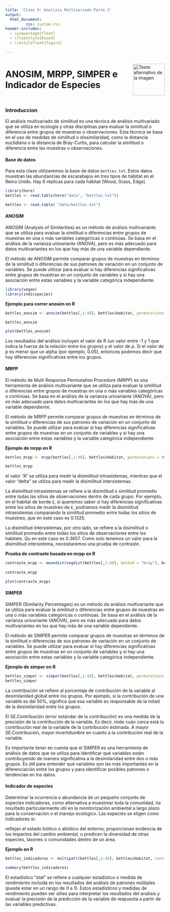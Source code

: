 ---
title: 'Clase 9: Analisis Multivariado Parte 2'
output:
  html_document:
         css: custom.css
header-includes:
  - \usepackage{float}
  - \floatstyle{boxed}
  - \restylefloat{figure}
  
---

<div style="display:flex; align-items:center;">
  <h1 style="margin:0;">ANOSIM, MRPP, SIMPER e Indicador de Especies</h1>
  <img src="imagenes/HNBI_LOGO2.jpg" alt="Texto alternativo de la imagen" style="width:100px; margin-left:20px;">
</div>

### Introduccion {.tabset .tabset-pills}

El análisis multivariado de similitud es una técnica de análisis multivariado que se utiliza en ecología y otras disciplinas para evaluar la similitud o diferencia entre grupos de muestras o observaciones. Esta técnica se basa en el uso de medidas de similitud o dissimilaridad, como la distancia euclidiana o la distancia de Bray-Curtis, para calcular la similitud o diferencia entre las muestras o observaciones.

#### Base de datos

Para esta clase utilizaremos la base de datos `bettles.txt`. Estos datos muestran las abundancias de escarabajos en tres tipos de hábitat en el Reino Unido. Hay 6 réplicas para cada hábitat (Wood, Grass, Edge).


```{r, echo=FALSE}
library(here)
bettles <- read.table(here("data", "bettles.txt"))

```

```{r, eval=FALSE}

bettles <- read.table( "data/bettles.txt")

```

#### ANOSIM

ANOSIM (Analysis of Similarities) es un método de análisis multivariante que se utiliza para evaluar la similitud o diferencias entre grupos de muestras en una o más variables categóricas o continúas. Se basa en el análisis de la varianza univariante (ANOVA), pero es más adecuado para datos multivariantes en los que hay más de una variable dependiente.

El método de ANOSIM permite comparar grupos de muestras en términos de la similitud o diferencias de sus patrones de variación en un conjunto de variables. Se puede utilizar para evaluar si hay diferencias significativas entre grupos de muestras en un conjunto de variables y si hay una asociación entre estas variables y la variable categórica independiente.

```{r}
library(vegan)
library(indicspecies)
```

**Ejemplo para correr anosim en R**

:::{.notes}

```{r}
bettles_anosim <- anosim(bettles[,1:48], bettles$Habitat, permutations = 999, distance = "bray")

bettles_anosim

plot(bettles_anosim)

```

Los resultados del análisis incluyen el valor de R (un valor entre -1 y 1 que indica la fuerza de la relación entre los grupos) y el valor de p. Si el valor de p es menor que un alpha (por ejemplo, 0.05), entonces podemos decir que hay diferencias significativas entre los grupos.

:::

#### MRPP

El método de Multi Response Permutation Procedure (MRPP) es una herramienta de análisis multivariante que se utiliza para evaluar la similitud o diferencias entre grupos de muestras en una o más variables categóricas o continúas. Se basa en el análisis de la varianza univariante (ANOVA), pero es más adecuado para datos multivariantes en los que hay más de una variable dependiente.

El método de MRPP permite comparar grupos de muestras en términos de la similitud o diferencias de sus patrones de variación en un conjunto de variables. Se puede utilizar para evaluar si hay diferencias significativas entre grupos de muestras en un conjunto de variables y si hay una asociación entre estas variables y la variable categórica independiente.

**Ejemplo de mrpp en R**

:::{.notes}

```{r}
bettles_mrpp <- mrpp(bettles[,1:48], bettles$Habitat, permutations = 999, distance = "bray")

bettles_mrpp
```

el valor "A" se utiliza para medir la disimilitud intrasistemas, mientras que el valor "delta" se utiliza para medir la disimilitud intersistemas.

La disimilitud intrasistemas se refiere a la disimilitud o similitud promedio entre todas las sitios de observaciones dentro de cada grupo. Por ejemplo, en el habitat de borde `E`, si queremos saber si hay diferencias significativas entre los sitios de muestreo de `E`, podríamos medir la disimilitud intrasistemas comparando la similitud promedio entre todas los sitios de muestreo, que en este caso es 0.1325.

La disimilitud intersistemas, por otro lado, se refiere a la disimilitud o similitud promedio entre todas los sitios de observaciones entre los habitats. Qu en este caso es 0.3657. Como solo tenemos un valor para la disimilitud intersistema, necesitaremos una prueba de contraste.

:::


**Prueba de contraste basada en mrpp en R**

:::{.notes}

```{r}
contraste_mrpp <- meandist(vegdist(bettles[,1:48], method = "bray"), bettles$Habitat)
  
contraste_mrpp

plot(contraste_mrpp)
```

:::

#### SIMPER

SIMPER (Similarity Percentages) es un método de análisis multivariante que se utiliza para evaluar la similitud o diferencias entre grupos de muestras en una o más variables categóricas o continúas. Se basa en el análisis de la varianza univariante (ANOVA), pero es más adecuado para datos multivariantes en los que hay más de una variable dependiente.

El método de SIMPER permite comparar grupos de muestras en términos de la similitud o diferencias de sus patrones de variación en un conjunto de variables. Se puede utilizar para evaluar si hay diferencias significativas entre grupos de muestras en un conjunto de variables y si hay una asociación entre estas variables y la variable categórica independiente.

**Ejemplo de simper en R**

:::{.notes}

```{r}
bettles_simper <- simper(bettles[,1:48], bettles$Habitat, permutations = 999)
bettles_simper

```
La contribución se refiere al porcentaje de contribución de la variable al desimilaridad global entre los grupos. Por ejemplo, si la contribución de una variable es del 50%, significa que esa variable es responsable de la mitad de la desimilaridad entre los grupos.

El SE.Contribución (error estándar de la contribución) es una medida de la precisión de la contribución de la variable. Es decir, mide cuán cerca está la contribución real de la variable de la contribución estimada. A mayor SE.Contribución, mayor incertidumbre en cuanto a la contribución real de la variable.

Es importante tener en cuenta que el SIMPER es una herramienta de análisis de datos que se utiliza para identificar qué variables están contribuyendo de manera significativa a la desimilaridad entre dos o más grupos. Es útil para entender qué variables son las más importantes en la diferenciación entre los grupos y para identificar posibles patrones o tendencias en los datos.

:::

#### Indicador de especies

Determinar la ocurrencia o abundancia de un pequeño conjunto de especies indicadoras, como alternativa a muestrear toda la comunidad, ha resultado particularmente útil en la monitorización ambiental a largo plazo para la conservación o el manejo ecológico. Las especies se eligen como indicadores si:

reflejan el estado biótico o abiótico del entorno;
proporcionan evidencia de los impactos del cambio ambiental; o
predicen la diversidad de otras especies, táxones o comunidades dentro de un área.

**Ejemplo en R**

:::{.notes}

```{r}
bettles_indicadores <- multipatt(bettles[,1:48], bettles$Habitat, control = how(nperm = 999))

summary(bettles_indicadores)
```

El estadístico "stat" se refiere a cualquier estadístico o medida de rendimiento incluida en los resultados del análisis de patrones múltiples (puede estar en un rango de 0 a 1). Estos estadísticos y medidas de rendimiento pueden ser útiles para interpretar los resultados del análisis y evaluar la precisión de la predicción de la variable de respuesta a partir de las variables predictivas.

:::
